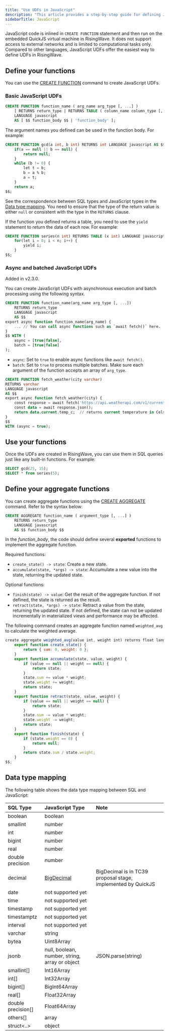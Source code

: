 ```yaml
---
title: "Use UDFs in JavaScript"
description: "This article provides a step-by-step guide for defining JavaScript functions in RisingWave."
sidebarTitle: JavaScript
---
```


JavaScript code is inlined in `CREATE FUNCTION` statement and then run on the embedded QuickJS virtual machine in RisingWave. It does not support access to external networks and is limited to computational tasks only. Compared to other languages, JavaScript UDFs offer the easiest way to define UDFs in RisingWave.

## Define your functions

You can use the [CREATE FUNCTION](/sql/commands/sql-create-function) command to create JavaScript UDFs.

### Basic JavaScript UDFs

```sql Syntax
CREATE FUNCTION function_name ( arg_name arg_type [, ...] )
    [ RETURNS return_type | RETURNS TABLE ( column_name column_type [, ...] ) ]
    LANGUAGE javascript
    AS [ $$ function_body $$ | 'function_body' ];
```

The argument names you defined can be used in the function body. For example:

```sql
CREATE FUNCTION gcd(a int, b int) RETURNS int LANGUAGE javascript AS $$
    if(a == null || b == null) {
        return null;
    }
    while (b != 0) {
        let t = b;
        b = a % b;
        a = t;
    }
    return a;
$$;
```

See the correspondence between SQL types and JavaScript types in the [Data type mapping](/sql/udfs/use-udfs-in-javascript#data-type-mapping). You need to ensure that the type of the return value is either `null` or consistent with the type in the `RETURNS` clause.

If the function you defined returns a table, you need to use the `yield` statement to return the data of each row. For example:

```sql
CREATE FUNCTION series(n int) RETURNS TABLE (x int) LANGUAGE javascript AS $$
    for(let i = 0; i < n; i++) {
        yield i;
    }
$$;
```

### Async and batched JavaScript UDFs

<Note>
Added in v2.3.0.
</Note>

You can create JavaScript UDFs with asynchronous execution and batch processing using the following syntax.

```sql Syntax
CREATE FUNCTION function_name(arg_name arg_type [, ...])
    RETURNS return_type
    LANGUAGE javascript
    AS $$
export async function function_name(arg_name) {
    ... // You can call async functions such as `await fetch()` here.
}
$$ WITH (
    async = [true|false],
    batch = [true|false]
);
```

- `async`: Set to `true` to enable async functions like `await fetch()`.
- `batch`: Set to `true` to process multiple batches. Make sure each argument of the function accepts an array of `arg_type`.

```sql Example
CREATE FUNCTION fetch_weather(city varchar)
RETURNS varchar
LANGUAGE javascript
AS $$
export async function fetch_weather(city) {
    const response = await fetch('https://api.weatherapi.com/v1/current.json?key=YOUR_API_KEY&q=' + city);
    const data = await response.json();
    return data.current.temp_c;  // returns current temperature in Celsius
}
$$
WITH (async = true);
```

## Use your functions

Once the UDFs are created in RisingWave, you can use them in SQL queries just like any built-in functions. For example:

```sql
SELECT gcd(25, 15);
SELECT * from series(5);
```

## Define your aggregate functions

You can create aggregate functions using the [CREATE AGGREGATE](/sql/commands/sql-create-aggregate) command. Refer to the syntax below:

```sql
CREATE AGGREGATE function_name ( argument_type [, ...] )
    RETURNS return_type
    LANGUAGE javascript
    AS $$ function_body $$
```

In the _function\_body_, the code should define several **exported** functions to implement the aggregate function.

Required functions:

* `create_state() -> state`: Create a new state.
* `accumulate(state, *args) -> state`: Accumulate a new value into the state, returning the updated state.

Optional functions:

* `finish(state) -> value`: Get the result of the aggregate function. If not defined, the state is returned as the result.
* `retract(state, *args) -> state`: Retract a value from the state, returning the updated state. If not defined, the state can not be updated incrementally in materialized views and performance may be affected.

The following command creates an aggregate function named `weighted_avg` to calculate the weighted average.

```js JavaScript UDAF
create aggregate weighted_avg(value int, weight int) returns float language javascript as $$
    export function create_state() {
        return { sum: 0, weight: 0 };
    }
    export function accumulate(state, value, weight) {
        if (value == null || weight == null) {
            return state;
        }
        state.sum += value * weight;
        state.weight += weight;
        return state;
    }
    export function retract(state, value, weight) {
        if (value == null || weight == null) {
            return state;
        }
        state.sum -= value * weight;
        state.weight -= weight;
        return state;
    }
    export function finish(state) {
        if (state.weight == 0) {
            return null;
        }
        return state.sum / state.weight;
    }
$$;
```

## Data type mapping

The following table shows the data type mapping between SQL and JavaScript:

| SQL Type             | JavaScript Type                                                                                                              | Note                                                         |
| :------------------- | :--------------------------------------------------------------------------------------------------------------------------- | :----------------------------------------------------------- |
| boolean              | boolean                                                                                                                      |                                                              |
| smallint             | number                                                                                                                       |                                                              |
| int                  | number                                                                                                                       |                                                              |
| bigint               | number                                                                                                                       |                                                              |
| real                 | number                                                                                                                       |                                                              |
| double precision     | number                                                                                                                       |                                                              |
| decimal              | [BigDecimal](https://github.com/tc39/proposal-decimal/blob/b958a7206774e86b1d443bd6b4926ec9342a9181/bigdecimal-reference.md) | BigDecimal is in TC39 proposal stage, implemented by QuickJS |
| date                 | not supported yet                                                                                                            |                                                              |
| time                 | not supported yet                                                                                                            |                                                              |
| timestamp            | not supported yet                                                                                                            |                                                              |
| timestamptz          | not supported yet                                                                                                            |                                                              |
| interval             | not supported yet                                                                                                            |                                                              |
| varchar              | string                                                                                                                       |                                                              |
| bytea                | Uint8Array                                                                                                                   |                                                              |
| jsonb                | null, boolean, number, string, array or object                                                                               | JSON.parse(string)                                           |
| smallint\[\]         | Int16Array                                                                                                                   |                                                              |
| int\[\]              | Int32Array                                                                                                                   |                                                              |
| bigint\[\]           | BigInt64Array                                                                                                                |                                                              |
| real\[\]             | Float32Array                                                                                                                 |                                                              |
| double precision\[\] | Float64Array                                                                                                                 |                                                              |
| others\[\]           | array                                                                                                                        |                                                              |
| struct\<..>           | object                                                                                                                       |                                                              |
